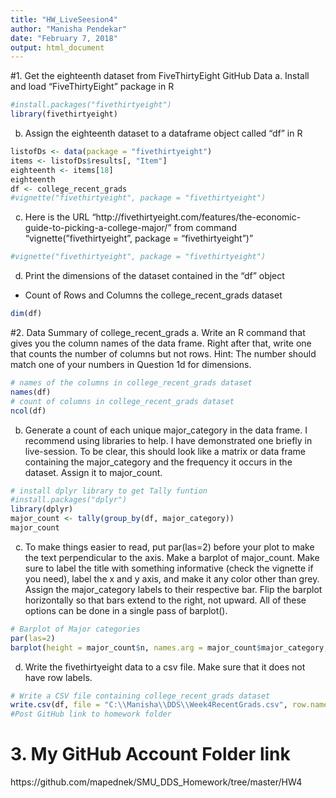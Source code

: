 ---
title: "HW_LiveSeesion4"
author: "Manisha Pendekar"
date: "February 7, 2018"
output: html_document
---
#1. Get the eighteenth dataset from FiveThirtyEight GitHub Data 
a. Install and load "FiveThirtyEight" package in R
```{r echo=TRUE}
#install.packages("fivethirtyeight")
library(fivethirtyeight)
```
b. Assign the eighteenth dataset to a dataframe object called "df" in R 

```{r echo=TRUE}
listofDs <- data(package = "fivethirtyeight")
items <- listofDs$results[, "Item"]
eighteenth <- items[18]
eighteenth
df <- college_recent_grads
#vignette("fivethirtyeight", package = "fivethirtyeight")
```
c. Here is the URL "http://fivethirtyeight.com/features/the-economic-guide-to-picking-a-college-major/" from command "vignette("fivethirtyeight", package = "fivethirtyeight")"
```{r echo=TRUE}
#vignette("fivethirtyeight", package = "fivethirtyeight")
```
d. Print the dimensions of the dataset contained in the "df" object
* Count of Rows and Columns the college_recent_grads dataset
```{r echo=FALSE}
dim(df)
```
#2. Data Summary of college_recent_grads
a. Write an R command that gives you the column names of the data frame.  Right after that, write one that counts the number of columns but not rows.  Hint: The number should match one of your numbers in Question 1d for dimensions.
```{r echo=TRUE}
# names of the columns in college_recent_grads dataset
names(df)
# count of columns in college_recent_grads dataset
ncol(df)
```
b. Generate a count of each unique major_category in the data frame.  I recommend using libraries to help.  I have demonstrated one briefly in live-session.  To be clear, this should look like a matrix or data frame containing the major_category and the frequency it occurs in the dataset.  Assign it to major_count.
```{r echo=TRUE}
# install dplyr library to get Tally funtion
#install.packages("dplyr")
library(dplyr)
major_count <- tally(group_by(df, major_category))
major_count
```
c. To make things easier to read, put par(las=2) before your plot to make the text perpendicular to the axis.  Make a barplot of major_count.  Make sure to label the title with something informative (check the vignette if you need), label the x and y axis, and make it any color other than grey.  Assign the major_category labels to their respective bar.  Flip the barplot horizontally so that bars extend to the right, not upward.  All of these options can be done in a single pass of barplot().
```{r echo=TRUE}
# Barplot of Major categories
par(las=2)
barplot(height = major_count$n, names.arg = major_count$major_category, xlab = "Frequency", horiz = TRUE, col = "green", main = "The frequencies of College Majors of recent graduate students")
```

d. Write the fivethirtyeight data to a csv file. Make sure that it does not have row labels.
```{r echo=TRUE}
# Write a CSV file containing college_recent_grads dataset
write.csv(df, file = "C:\\Manisha\\DDS\\Week4RecentGrads.csv", row.names = FALSE)
#Post GitHub link to homework folder
```
# 3. My GitHub Account Folder link

https://github.com/mapednek/SMU_DDS_Homework/tree/master/HW4
